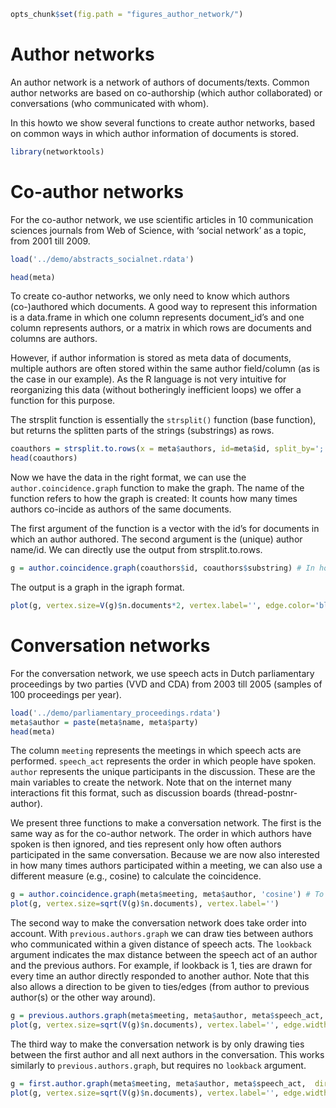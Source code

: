 ```r
opts_chunk$set(fig.path = "figures_author_network/")
```

Author networks
==========================

An author network is a network of authors of documents/texts. Common author networks are based on co-authorship (which author collaborated) or conversations (who communicated with whom). 

In this howto we show several functions to create author networks, based on common ways in which author information of documents is stored.


```r
library(networktools)
```

Co-author networks
=====================

For the co-author network, we use scientific articles in 10 communication sciences journals from Web of Science, with 'social network' as a topic, from 2001 till 2009.

```r
load('../demo/abstracts_socialnet.rdata')

head(meta)
```

To create co-author networks, we only need to know which authors (co-)authored which documents. A good way to represent this information is a data.frame in which one column represents document_id's and one column represents authors, or a matrix in which rows are documents and columns are authors. 

However, if author information is stored as meta data of documents, multiple authors are often stored within the same author field/column (as is the case in our example). As the R language is not very intuitive for reorganizing this data (without botheringly inefficient loops) we offer a function for this purpose.

The strsplit function is essentially the `strsplit()` function (base function), but returns the splitten parts of the strings (substrings) as rows. 

```r
coauthors = strsplit.to.rows(x = meta$authors, id=meta$id, split_by=';')
head(coauthors)
```

Now we have the data in the right format, we can use the `author.coincidence.graph` function to make the graph. The name of the function refers to how the graph is created: It counts how many times authors co-incide as authors of the same documents.

The first argument of the function is a vector with the id's for documents in which an author authored. The second argument is the (unique) author name/id. We can directly use the output from strsplit.to.rows. 

```r
g = author.coincidence.graph(coauthors$id, coauthors$substring) # In how many documents did author.X and author.Y co-author?
```

The output is a graph in the igraph format. 

```r
plot(g, vertex.size=V(g)$n.documents*2, vertex.label='', edge.color='black') 
```

Conversation networks
=====================

For the conversation network, we use speech acts in Dutch parliamentary proceedings by two parties (VVD and CDA) from 2003 till 2005 (samples of 100 proceedings per year). 

```r
load('../demo/parliamentary_proceedings.rdata')
meta$author = paste(meta$name, meta$party)
head(meta)
```

The column `meeting` represents the meetings in which speech acts are performed. `speech_act` represents the order in which people have spoken. `author` represents the unique participants in the discussion. These are the main variables to create the network. Note that on the internet many interactions fit this format, such as discussion boards (thread-postnr-author).

We present three functions to make a conversation network. The first is the same way as for the co-author network. The order in which authors have spoken is then ignored, and ties represent only how often authors participated in the same conversation. Because we are now also interested in how many times authors participated within a meeting, we can also use a different measure (e.g., cosine) to calculate the coincidence.

```r
g = author.coincidence.graph(meta$meeting, meta$author, 'cosine') # To what extent did politicians participate in the same conversations?
plot(g, vertex.size=sqrt(V(g)$n.documents), vertex.label='') 
```

The second way to make the conversation network does take order into account. With `previous.authors.graph` we can draw ties between authors who communicated within a given distance of speech acts. The `lookback` argument indicates the max distance between the speech act of an author and the previous authors. For example, if lookback is 1, ties are drawn for every time an author directly responded to another author. Note that this also allows a direction to be given to ties/edges (from author to previous author(s) or the other way around). 

```r
g = previous.authors.graph(meta$meeting, meta$author, meta$speech_act, lookback=1, direction='directed.up') 
plot(g, vertex.size=sqrt(V(g)$n.documents), vertex.label='', edge.width=sqrt(E(g)$width), edge.arrow.size=sqrt(E(g)$width)/4) 
```

The third way to make the conversation network is by only drawing ties between the first author and all next authors in the conversation. This works similarly to `previous.authors.graph`, but requires no `lookback` argument.

```r
g = first.author.graph(meta$meeting, meta$author, meta$speech_act,  direction='directed.up') 
plot(g, vertex.size=sqrt(V(g)$n.documents), vertex.label='', edge.width=sqrt(E(g)$width), edge.arrow.size=sqrt(E(g)$width)/4) 
```
